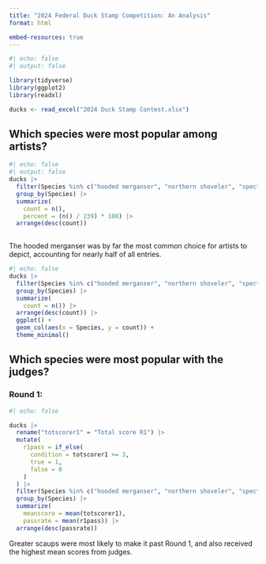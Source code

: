 ```yaml
---
title: "2024 Federal Duck Stamp Competition: An Analysis"
format: html

embed-resources: true
---
```


```r
#| echo: false
#| output: false

library(tidyverse)
library(ggplot2)
library(readxl)

ducks <- read_excel("2024 Duck Stamp Contest.xlsx")
```

## Which species were most popular among artists?

```r
#| echo: false
#| output: false
ducks |>
  filter(Species %in% c("hooded merganser", "northern shoveler", "spectacled eider", "brant", "greater scaup")) |>
  group_by(Species) |>
  summarize(
    count = n(),
    percent = (n() / 239) * 100) |>
  arrange(desc(count))
  
```
The hooded merganser was by far the most common choice for artists to depict, accounting for nearly half of all entries.

```r
#| echo: false
ducks |>
  filter(Species %in% c("hooded merganser", "northern shoveler", "spectacled eider", "brant", "greater scaup")) |>
  group_by(Species) |>
  summarize(
    count = n()) |>
  arrange(desc(count)) |>
  ggplot() +
  geom_col(aes(x = Species, y = count)) +
  theme_minimal()

```
## Which species were most popular with the judges?

### Round 1:

```r
#| echo: false

ducks |>
  rename("totscorer1" = "Total score R1") |>
  mutate(
    r1pass = if_else(
      condition = totscorer1 >= 3,
      true = 1,
      false = 0
    )
  ) |>
  filter(Species %in% c("hooded merganser", "northern shoveler", "spectacled eider", "brant", "greater scaup")) |>
  group_by(Species) |>
  summarize(
    meanscore = mean(totscorer1), 
    passrate = mean(r1pass)) |>
  arrange(desc(passrate))

```
Greater scaups were most likely to make it past Round 1, and also received the highest mean scores from judges.